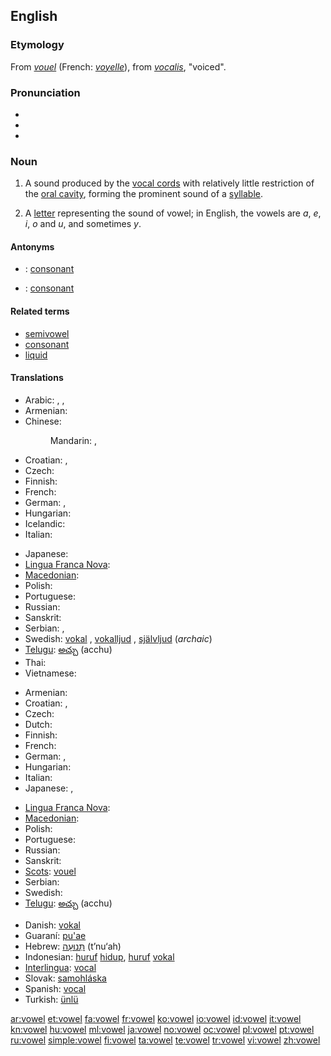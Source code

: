 ==English==
{{wikipedia}}

===Etymology===
From {{etyl|fro}} ''[[vouel]]'' (French: ''[[voyelle]]''), from {{etyl|la}} ''[[vocalis]]'', "voiced".

===Pronunciation===
* {{IPA|/ˈvaʊəl/}}
* {{audio|en-us-vowel.ogg|Audio (US)}}
* {{rhymes|aʊəl}}

===Noun===
{{en-noun}}

# {{phonetics}} A sound produced by the [[vocal cords]] with relatively little restriction of the [[oral cavity]], forming the prominent sound of a [[syllable]].
# A [[letter]] representing the sound of vowel; in English, the vowels are ''a'', ''e'', ''i'', ''o'' and ''u'', and  sometimes ''y''.

====Antonyms====
* {{italbrac|sound}}: [[consonant]]
* {{italbrac|letter}}: [[consonant]]

====Related terms====
* [[semivowel]]
* [[consonant]]
* [[liquid]]

====Translations====
{{trans-top|sound}}
* Arabic: {{t|ar|حرف تحريك|m|tr=Harf taHriik|sc=Arab}},  {{t|ar|علالة|f|tr=3ulaala|sc=Arab}},  {{t-|ar|حركة|f|tr=Háraka|sc=Arab}}
* Armenian: {{t-|hy|ձայնավոր|tr=jaynavor|sc=Armn|xs=Armenian}}
* Chinese:
*: Mandarin: {{t-|cmn|母音|tr=mǔyīn|sc=Hani|xs=Mandarin}},  {{t-|cmn|元音|tr=yuányīn|sc=Hani|xs=Mandarin}}
* Croatian: {{t-|hr|samoglas|m}}, {{t-|hr|samoglasnik|m}}
* Czech: {{t-|cs|samohláska|f}}
* Finnish: {{t+|fi|vokaali}}
* French: {{t+|fr|voyelle|f}}
* German: {{t+|de|Vokal|m}}, {{t+|de|Selbstlaut|m}}
* Hungarian: {{t+|hu|magánhangzó}}
* Icelandic: {{t-|is|sérhljóð|n}}
* Italian: {{t+|it|vocale|f}}
{{trans-mid}}
* Japanese: {{t+|ja|母音|tr=ぼいん, boin|sc=Jpan}}
* [[Lingua Franca Nova]]: {{tø|lfn|vocal}}
* [[Macedonian]]: {{t|mk|самогласка|f|tr=samóglaska|sc=Cyrl|xs=Macedonian}}
* Polish: {{t+|pl|samogłoska|f}}
* Portuguese: {{t+|pt|vogal|f}}
* Russian: {{t-|ru|гласный|m|tr=glásnyj|sc=Cyrl}}
* Sanskrit: {{t-|sa|स्वर|m|tr=svará|sc=Deva|xs=Sanskrit}}
* Serbian: {{t-|sr|samoglasnik|m}}, {{t-|sr|vokal|m}}
* Swedish: [[vokal]] {{c}}, [[vokalljud]] {{n}}, [[självljud]] {{n}} (''archaic'')
* [[Telugu]]: [[అచ్చు]] (acchu)
* Thai: {{t|th|สระ|tr=sàrà|sc=Thai|xs=Thai}}
* Vietnamese: {{t+|vi|nguyên âm|xs=Vietnamese}}
{{trans-bottom}}

{{trans-top|letter}}
* Armenian: {{t-|hy|ձայնավոր|tr=jaynavor|sc=Armn|xs=Armenian}}
* Croatian: {{t-|hr|samoglas|m}}, {{t-|hr|samoglasnik|m}}
* Czech: {{t-|cs|samohláska|f}}
* Dutch: {{t+|nl|klinker|m}}
* Finnish: {{t+|fi|vokaali}}
* French: {{t+|fr|voyelle|f}}
* German: {{t+|de|Vokal|m}}, {{t+|de|Selbstlaut|m}}
* Hungarian: {{t+|hu|magánhangzó}}
* Italian: {{t+|it|vocale|f}}
* Japanese: {{t+|ja|母音|tr=ぼいん, boin|sc=Jpan}},  {{t|ja|母音字|tr=ぼいんじ, boinji|sc=Jpan}}
{{trans-mid}}
* [[Lingua Franca Nova]]: {{tø|lfn|vocal}}
* [[Macedonian]]: {{t|mk|самогласка|f|tr=samóglaska|sc=Cyrl|xs=Macedonian}}
* Polish: {{t+|pl|samogłoska|f}}
* Portuguese: {{t+|pt|vogal|f}}
* Russian: {{t-|ru|гласная|f|tr=glásnaja|sc=Cyrl}}
* Sanskrit: {{t-|sa|स्वर|m|tr=svará|sc=Deva|xs=Sanskrit}}
* [[Scots]]: [[vouel]]
* Serbian: {{t-|sr|samoglasnik|m}}
* Swedish: {{t+|sv|vokal|c}}
* [[Telugu]]: [[అచ్చు]] (acchu)
{{trans-bottom}}

{{checktrans-top}}
* Danish: [[vokal]]
* Guaraní: [[pu'ae]]
* Hebrew: [[תנועה|תְּנוּעָה]] (t’nu‘ah) {{f}}
* Indonesian: [[huruf]] [[hidup]], [[huruf]] [[vokal]]
* [[Interlingua]]: [[vocal#Interlingua|vocal]]
* Slovak: [[samohláska]] {{f}}
* Spanish: [[vocal#Spanish|vocal]] {{f}}
* Turkish: [[ünlü]]
{{trans-bottom}}

[[ar:vowel]]
[[et:vowel]]
[[fa:vowel]]
[[fr:vowel]]
[[ko:vowel]]
[[io:vowel]]
[[id:vowel]]
[[it:vowel]]
[[kn:vowel]]
[[hu:vowel]]
[[ml:vowel]]
[[ja:vowel]]
[[no:vowel]]
[[oc:vowel]]
[[pl:vowel]]
[[pt:vowel]]
[[ru:vowel]]
[[simple:vowel]]
[[fi:vowel]]
[[ta:vowel]]
[[te:vowel]]
[[tr:vowel]]
[[vi:vowel]]
[[zh:vowel]]